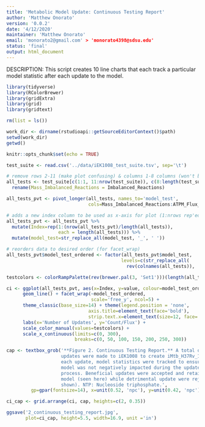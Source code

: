 ```yaml
---
title: 'Metabolic Model Update: Continuous Testing Report'
author: 'Matthew Onorato'
version: '0.0.2'
date: '4/12/2020'
maintainer: 'Matthew Onorato'
email: 'monorato2@gmail.com' > 'monorato4398@sdsu.edu'
status: 'final'
output: html_document
---
```


DESCRIPTION: This script creates 10 line charts that each track a particular                  model statistic after each update to the model.

```r
library(tidyverse)
library(RColorBrewer)
library(gridExtra)
library(grid)
library(gridtext)

rm(list = ls())

work_dir <- dirname(rstudioapi::getSourceEditorContext()$path)
setwd(work_dir)
getwd()

knitr::opts_chunk$set(echo = TRUE)
```


```r
test_suite <- read.csv('../data/iEK1008_test_suite.tsv', sep='\t')

# remove rows 2-11 (make plot confusing) & columns 1-8 columns (won't be plotted)
all_tests <- test_suite[c(1:1, 11:nrow(test_suite)), c(8:length(test_suite))] %>%
  rename(Mass_Imbalanced_Reactions = Imbalanced_Reactions)

all_tests_pvt <- pivot_longer(all_tests, names_to='model_test',
                              cols=Mass_Imbalanced_Reactions:ATPM_Flux_in_m7H10)

# adds a new index column to be used as x-axis for plot (1:nrows rep'ed 10 times)
all_tests_pvt <- all_tests_pvt %>%
  mutate(Index=rep(1:(nrow(all_tests_pvt)/length(all_tests)),
                   each = length(all_tests))) %>%
  mutate(model_test=str_replace_all(model_test, '_', ' '))

# reorders data to desired order (for facet_wrap)
all_tests_pvt$model_test_ordered <- factor(all_tests_pvt$model_test, 
                                          levels=c(str_replace_all(
                                            rev(colnames(all_tests)), '_', ' ')))

testcolors <- colorRampPalette(rev(brewer.pal(3, 'Set1')))(length(all_tests))

ci <- ggplot(all_tests_pvt, aes(x=Index, y=value, colour=model_test_ordered)) +
      geom_line() + facet_wrap(~model_test_ordered,
                               scale='free_y', ncol=5) +
      theme_classic(base_size=14) + theme(legend.position = 'none',
                              axis.title=element_text(face='bold'),
                              strip.text.x=element_text(size=12, face='bold')) +
      labs(x='Number of Updates', y='Count/Flux') +
      scale_color_manual(values=testcolors) +
      scale_x_continuous(limits=c(0, 300),
                         breaks=c(0, 50, 100, 150, 200, 250, 300))

cap <- textbox_grob('**Figure 2. Continuous Testing Report.** A total of 298
                    updates were made to iEK1008 to create iMtb_H37Rv_1132. For
                    each update, model statistics were tracked to ensure the
                    model was not negatively impacted during the update
                    process. Beneficial updates were accepted and retained in the
                    model (seen here) while detrimental update were rejected (not
                    shown). NTP: Nucleoside triphosphate.', 
         gp=gpar(fontsize=14), x=unit(0.52, 'npc'), y=unit(0.42, 'npc'))

ci_cap <- grid.arrange(ci, cap, heights=c(2, 0.35))

ggsave('2_continuous_testing_report.jpg',
       plot=ci_cap, height=5.5, width=16.9, unit ='in')
```
